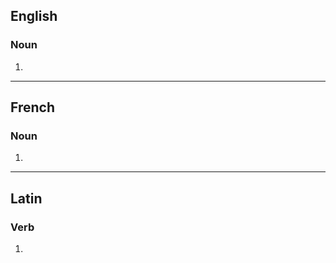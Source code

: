 ==English==

===Noun===
{{head|en|noun form}}

# {{plural of|en|suffrage}}

----

==French==

===Noun===
{{head|fr|noun form|g=m}}

# {{plural of|fr|suffrage}}

----

==Latin==

===Verb===
{{la-verb-form|suffrāgēs}}

# {{inflection of|la|suffrāgō||2|s|pres|actv|subj}}